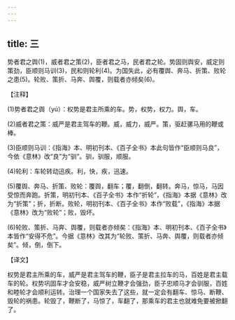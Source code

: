 ```yaml
---
---
---
```

title: 三
---



势者君之舆(1)，威者君之策(2)，臣者君之马，民者君之轮。势固则舆安，威定则策劲，臣顺则马训(3)，民和则轮利(4)。为国失此，必有覆舆、奔马、折策、败轮之患(5)。轮败、策折、马奔、舆覆，则载者亦倾矣(6)。

【注释】

(1)势者君之舆（yú）：权势是君主所乘的车。势，权势，权力。舆，车。

(2)威者君之策：威严是君主驾车的鞭。威，威力，威严。策，驱赶骡马用的鞭或棒。

(3)臣顺则马训：《指海》本、明初刊本、《百子全书》本此句皆作“臣顺则马良”，今依《意林》改“良”为“驯”。驯，驯服，顺服。

(4)轮利：车轮转动迅疾。利，快，疾，迅速。

(5)覆舆、奔马、折策、败轮：覆舆，翻车；覆，翻倒，翻转。奔马，惊马，马因受惊而奔跑。折策，明初刊本、《百子全书》本作“折轮”，《指海》本据《意林》改为“折策”；折，折断。败轮，明初刊本、《百子全书》本作“败载”，《指海》本据《意林》改为“败轮”；败，毁坏。

(6)轮败、策折、马奔、舆覆，则载者亦倾矣：《指海》本、明初刊本、《百子全书》本皆作“安得不危”。今据《意林》改其为“轮败、策折、马奔、舆覆，则载者亦倾矣”。倾，倒，倒下。

【译文】

权势是君主所乘的车，威严是君主驾车的鞭，臣子是君主拉车的马，百姓是君主载车的轮。权势巩固车才会安稳，威严树立鞭才会强劲，臣子忠顺马才会驯服，百姓和睦轮才会顺利运转。治理一个国家失去了这些，就一定会有翻车、惊马、断鞭、毁轮的祸患。轮毁了，鞭断了，马惊了，车翻了，那乘车的君主也就难免要被掀翻了。